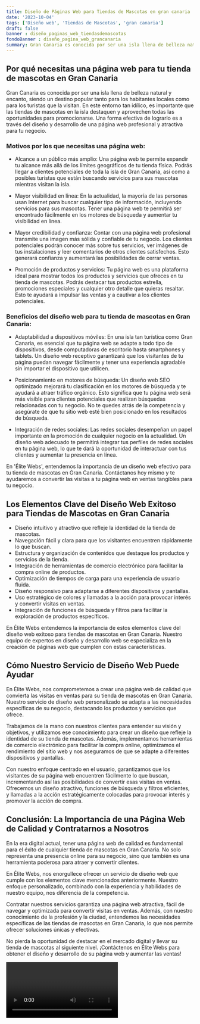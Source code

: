 ```yaml
---
title: Diseño de Páginas Web para Tiendas de Mascotas en gran canaria
date: '2023-10-04'
tags: ['Diseño web', 'Tiendas de Mascotas', 'gran canaria']
draft: false
banner : diseño_paginas_web_tiendasdemascotas
fondoBanner : diseño_pagina_web_grancanaria
summary: Gran Canaria es conocida por ser una isla llena de belleza natural y encanto, siendo un destino popular tanto para los habitantes locales como para los turistas que la visitan. En este entorno tan idílico, es importante que las tiendas de mascotas en la isla destaquen y aprovechen todas las oportunidades para promocionarse. Una forma efectiva de lograrlo es a través del diseño y desarrollo de una página web profesional y atractiva para tu negocio.
---
```


## Por qué necesitas una página web para tu tienda de mascotas en Gran Canaria

Gran Canaria es conocida por ser una isla llena de belleza natural y encanto, siendo un destino popular tanto para los habitantes locales como para los turistas que la visitan. En este entorno tan idílico, es importante que las tiendas de mascotas en la isla destaquen y aprovechen todas las oportunidades para promocionarse. Una forma efectiva de lograrlo es a través del diseño y desarrollo de una página web profesional y atractiva para tu negocio.

### Motivos por los que necesitas una página web:

- Alcance a un público más amplio: Una página web te permite expandir tu alcance más allá de los límites geográficos de tu tienda física. Podrás llegar a clientes potenciales de toda la isla de Gran Canaria, así como a posibles turistas que están buscando servicios para sus mascotas mientras visitan la isla.

- Mayor visibilidad en línea: En la actualidad, la mayoría de las personas usan Internet para buscar cualquier tipo de información, incluyendo servicios para sus mascotas. Tener una página web te permitirá ser encontrado fácilmente en los motores de búsqueda y aumentar tu visibilidad en línea.

- Mayor credibilidad y confianza: Contar con una página web profesional transmite una imagen más sólida y confiable de tu negocio. Los clientes potenciales podrán conocer más sobre tus servicios, ver imágenes de tus instalaciones y leer comentarios de otros clientes satisfechos. Esto generará confianza y aumentará las posibilidades de cerrar ventas.

- Promoción de productos y servicios: Tu página web es una plataforma ideal para mostrar todos los productos y servicios que ofreces en tu tienda de mascotas. Podrás destacar tus productos estrella, promociones especiales y cualquier otro detalle que quieras resaltar. Esto te ayudará a impulsar las ventas y a cautivar a los clientes potenciales.

### Beneficios del diseño web para tu tienda de mascotas en Gran Canaria:

- Adaptabilidad a dispositivos móviles: En una isla tan turística como Gran Canaria, es esencial que tu página web se adapte a todo tipo de dispositivos, desde computadoras de escritorio hasta smartphones y tablets. Un diseño web receptivo garantizará que los visitantes de tu página puedan navegar fácilmente y tener una experiencia agradable sin importar el dispositivo que utilicen.

- Posicionamiento en motores de búsqueda: Un diseño web SEO optimizado mejorará tu clasificación en los motores de búsqueda y te ayudará a atraer tráfico orgánico. Esto significa que tu página web será más visible para clientes potenciales que realizan búsquedas relacionadas con tu negocio. No te quedes atrás de la competencia y asegúrate de que tu sitio web esté bien posicionado en los resultados de búsqueda.

- Integración de redes sociales: Las redes sociales desempeñan un papel importante en la promoción de cualquier negocio en la actualidad. Un diseño web adecuado te permitirá integrar tus perfiles de redes sociales en tu página web, lo que te dará la oportunidad de interactuar con tus clientes y aumentar tu presencia en línea.

En 'Élite Webs', entendemos la importancia de un diseño web efectivo para tu tienda de mascotas en Gran Canaria. Contáctanos hoy mismo y te ayudaremos a convertir las visitas a tu página web en ventas tangibles para tu negocio.

<GifSeo />

<Cta />

## Los Elementos Clave del Diseño Web Exitoso para Tiendas de Mascotas en Gran Canaria

- Diseño intuitivo y atractivo que refleje la identidad de la tienda de mascotas.
- Navegación fácil y clara para que los visitantes encuentren rápidamente lo que buscan.
- Estructura y organización de contenidos que destaque los productos y servicios de la tienda.
- Integración de herramientas de comercio electrónico para facilitar la compra online de productos.
- Optimización de tiempos de carga para una experiencia de usuario fluida.
- Diseño responsivo para adaptarse a diferentes dispositivos y pantallas.
- Uso estratégico de colores y llamadas a la acción para provocar interés y convertir visitas en ventas.
- Integración de funciones de búsqueda y filtros para facilitar la exploración de productos específicos.

En Élite Webs entendemos la importancia de estos elementos clave del diseño web exitoso para tiendas de mascotas en Gran Canaria. Nuestro equipo de expertos en diseño y desarrollo web se especializa en la creación de páginas web que cumplen con estas características.

## Cómo Nuestro Servicio de Diseño Web Puede Ayudar

En Élite Webs, nos comprometemos a crear una página web de calidad que convierta las visitas en ventas para su tienda de mascotas en Gran Canaria. Nuestro servicio de diseño web personalizado se adapta a las necesidades específicas de su negocio, destacando los productos y servicios que ofrece.

Trabajamos de la mano con nuestros clientes para entender su visión y objetivos, y utilizamos ese conocimiento para crear un diseño que refleje la identidad de su tienda de mascotas. Además, implementamos herramientas de comercio electrónico para facilitar la compra online, optimizamos el rendimiento del sitio web y nos aseguramos de que se adapte a diferentes dispositivos y pantallas.

Con nuestro enfoque centrado en el usuario, garantizamos que los visitantes de su página web encuentren fácilmente lo que buscan, incrementando así las posibilidades de convertir esas visitas en ventas. Ofrecemos un diseño atractivo, funciones de búsqueda y filtros eficientes, y llamadas a la acción estratégicamente colocadas para provocar interés y promover la acción de compra.

## Conclusión: La Importancia de una Página Web de Calidad y Contratarnos a Nosotros

En la era digital actual, tener una página web de calidad es fundamental para el éxito de cualquier tienda de mascotas en Gran Canaria. No solo representa una presencia online para su negocio, sino que también es una herramienta poderosa para atraer y convertir clientes.

En Élite Webs, nos enorgullece ofrecer un servicio de diseño web que cumple con los elementos clave mencionados anteriormente. Nuestro enfoque personalizado, combinado con la experiencia y habilidades de nuestro equipo, nos diferencia de la competencia.

Contratar nuestros servicios garantiza una página web atractiva, fácil de navegar y optimizada para convertir visitas en ventas. Además, con nuestro conocimiento de la profesión y la ciudad, entendemos las necesidades específicas de las tiendas de mascotas en Gran Canaria, lo que nos permite ofrecer soluciones únicas y efectivas.

No pierda la oportunidad de destacar en el mercado digital y llevar su tienda de mascotas al siguiente nivel. ¡Contáctenos en Élite Webs para obtener el diseño y desarrollo de su página web y aumentar las ventas!

<Video />

<CtaBot job='Tiendas de Mascotas' city='gran canaria'/>

<Gmaps query='gran canaria+españa+maps' />